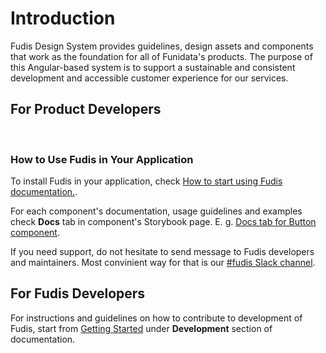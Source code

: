 
<Meta title="Documentation/Introduction/Introduction" />

# Introduction

Fudis Design System provides guidelines, design assets and components that work as the foundation for all of Funidata's products. The purpose of this Angular-based system is to support a sustainable and consistent development and accessible customer experience for our services.

## For Product Developers

<br />

### How to Use Fudis in Your Application

To install Fudis in your application, check [How to start using Fudis documentation.](/docs/documentation-introduction-how-to-start-using-fudis--page).

For each component's documentation, usage guidelines and examples check **Docs** tab in component's Storybook page. E. g. [Docs tab for Button component](/docs/components-button--all-variants).

If you need support, do not hesitate to send message to Fudis developers and maintainers. Most convinient way for that is our [#fudis Slack channel](https://sisudev.slack.com/archives/C03G46K6LG1).

## For Fudis Developers

For instructions and guidelines on how to contribute to development of Fudis, start from [Getting Started](/docs/documentation-development-getting-started--page) under **Development** section of documentation.
